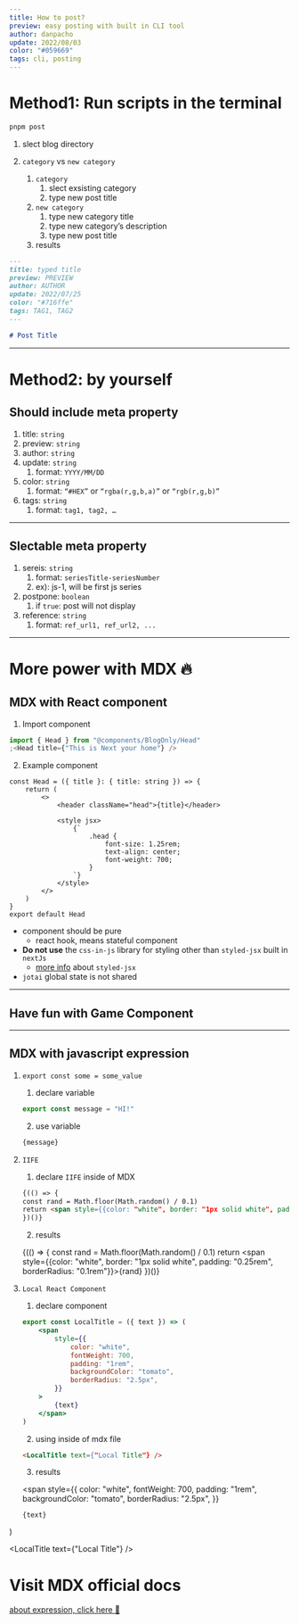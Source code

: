 ```yaml
---
title: How to post?
preview: easy posting with built in CLI tool
author: danpacho
update: 2022/08/03
color: "#059669"
tags: cli, posting
---
```


# Method1: Run scripts in the terminal

```bash
pnpm post
```

1. slect blog directory
2. `category` vs `new category`

    1. `category`
        1. slect exsisting category
        2. type new post title
    2. `new category`
        1. type new category title
        2. type new category’s description
        3. type new post title
    3. results

```md
---
title: typed title
preview: PREVIEW
author: AUTHOR
update: 2022/07/25
color: "#716ffe"
tags: TAG1, TAG2
---

# Post Title
```

---

# Method2: by yourself

## Should include meta property

1. title: `string`
2. preview: `string`
3. author: `string`
4. update: `string`
    1. format: `YYYY/MM/DD`
5. color: `string`
    1. format: `“#HEX”` or `“rgba(r,g,b,a)”` or `“rgb(r,g,b)”`
6. tags: `string`
    1. format: `tag1, tag2, …`

---

## Slectable meta property

1. sereis: `string`
    1. format: `seriesTitle-seriesNumber`
    2. ex): js-1, will be first js series
2. postpone: `boolean`
    1. if `true`: post will not display
3. reference: `string`
    1. format: `ref_url1, ref_url2, ...`

---

# More power with MDX 🔥

## MDX with React component

1. Import component

```jsx
import { Head } from "@components/BlogOnly/Head"
;<Head title={"This is Next your home"} />
```


2. Example component

```tsx
const Head = ({ title }: { title: string }) => {
    return (
        <>
            <header className="head">{title}</header>

            <style jsx>
                {`
                    .head {
                        font-size: 1.25rem;
                        text-align: center;
                        font-weight: 700;
                    }
                `}
            </style>
        </>
    )
}
export default Head
```

-   component should be pure
    -   react hook, means stateful component
-   **Do not use** the `css-in-js` library for styling other than `styled-jsx` built in `nextJs`
    -   [more info](https://nextjs.org/blog/styling-next-with-styled-jsx) about `styled-jsx`
-   `jotai` global state is not shared

---

## Have fun with Game Component


<Game />

---

## MDX with javascript expression

1.  `export const some = some_value`

    1. declare variable

    ```js
    export const message = "HI!"
    ```

    2. use variable

    ```md
    {message}
    ```

2.  `IIFE`

    1. declare `IIFE` inside of MDX

    ```md
    {(() => {
    const rand = Math.floor(Math.random() / 0.1)
    return <span style={{color: "white", border: "1px solid white", padding: "0.25rem", borderRadius: "0.1rem"}}>{rand}</span>
    })()}
    ```

    2. results

    {(() => {
    const rand = Math.floor(Math.random() / 0.1)
    return <span style={{color: "white", border: "1px solid white", padding: "0.25rem", borderRadius: "0.1rem"}}>{rand}</span>
    })()}

3.  `Local React Component`

    1. declare component

    ```jsx
    export const LocalTitle = ({ text }) => (
        <span
            style={{
                color: "white",
                fontWeight: 700,
                padding: "1rem",
                backgroundColor: "tomato",
                borderRadius: "2.5px",
            }}
        >
            {text}
        </span>
    )
    ```

    2. using inside of mdx file

    ```md
    <LocalTitle text={"Local Title"} />
    ```

    3. results

    <span
        style={{
            color: "white",
            fontWeight: 700,
            padding: "1rem",
            backgroundColor: "tomato",
            borderRadius: "2.5px",
        }}
    >
        {text}
    </span>
)

<LocalTitle text={"Local Title"} />

# Visit MDX official docs

[about expression, click here 🔎](https://mdxjs.com/docs/what-is-mdx/#expressions)
